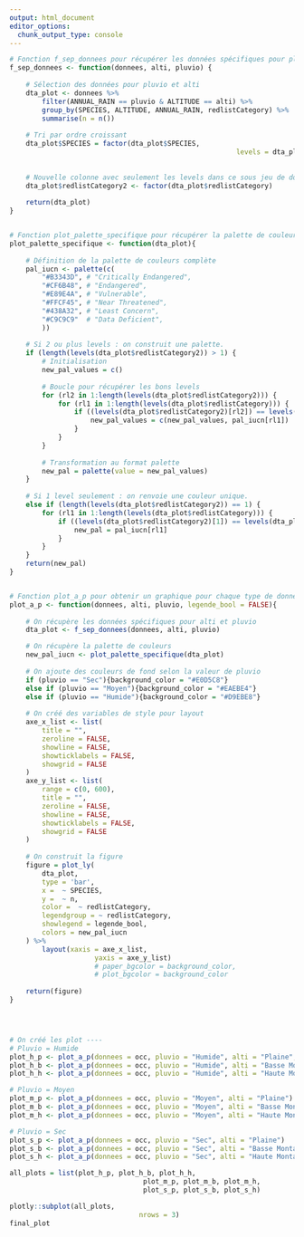 ```yaml
---
output: html_document
editor_options: 
  chunk_output_type: console
---
```

```r
# Fonction f_sep_donnees pour récupérer les données spécifiques pour pluvio et alti ----
f_sep_donnees <- function(donnees, alti, pluvio) {
	
	# Sélection des données pour pluvio et alti
	dta_plot <- donnees %>%
		filter(ANNUAL_RAIN == pluvio & ALTITUDE == alti) %>%
		group_by(SPECIES, ALTITUDE, ANNUAL_RAIN, redlistCategory) %>%
		summarise(n = n())
	
	# Tri par ordre croissant
	dta_plot$SPECIES = factor(dta_plot$SPECIES,
														levels = dta_plot$SPECIES[order(dta_plot$n, 
																														decreasing = TRUE)])
	
	# Nouvelle colonne avec seulement les levels dans ce sous jeu de données (redlistCategory a tous les levels)
	dta_plot$redlistCategory2 <- factor(dta_plot$redlistCategory)
	
	return(dta_plot)
}


# Fonction plot_palette_specifique pour récupérer la palette de couleur adaptée au nombre de levels ----
plot_palette_specifique <- function(dta_plot){
	
	# Définition de la palette de couleurs complète
	pal_iucn <- palette(c(
		"#B3343D", # "Critically Endangered",
		"#CF6B48", # "Endangered",
		"#E89E4A", # "Vulnerable",
		"#FFCF45", # "Near Threatened",
		"#438A32", # "Least Concern",
		"#C9C9C9"  # "Data Deficient",
		))
	 
	# Si 2 ou plus levels : on construit une palette.
	if (length(levels(dta_plot$redlistCategory2)) > 1) {
		# Initialisation
		new_pal_values = c()
		
		# Boucle pour récupérer les bons levels
		for (rl2 in 1:length(levels(dta_plot$redlistCategory2))) {
			for (rl1 in 1:length(levels(dta_plot$redlistCategory))) {
				if ((levels(dta_plot$redlistCategory2)[rl2]) == levels(dta_plot$redlistCategory)[rl1]) {
					new_pal_values = c(new_pal_values, pal_iucn[rl1])
				}
			}
		}
		
		# Transformation au format palette
		new_pal = palette(value = new_pal_values)
	}
	
	# Si 1 level seulement : on renvoie une couleur unique.
	else if (length(levels(dta_plot$redlistCategory2)) == 1) {
		for (rl1 in 1:length(levels(dta_plot$redlistCategory))) {
			if ((levels(dta_plot$redlistCategory2)[1]) == levels(dta_plot$redlistCategory)[rl1]) {
				new_pal = pal_iucn[rl1]
			}
		}
	}
	return(new_pal)
}


# Fonction plot_a_p pour obtenir un graphique pour chaque type de données ----
plot_a_p <- function(donnees, alti, pluvio, legende_bool = FALSE){
	
	# On récupère les données spécifiques pour alti et pluvio
	dta_plot <- f_sep_donnees(donnees, alti, pluvio)

	# On récupère la palette de couleurs
	new_pal_iucn <- plot_palette_specifique(dta_plot)
	
	# On ajoute des couleurs de fond selon la valeur de pluvio
	if (pluvio == "Sec"){background_color = "#E0D5C8"}
	else if (pluvio == "Moyen"){background_color = "#EAEBE4"}
	else if (pluvio == "Humide"){background_color = "#D9EBE8"}
	
	# On créé des variables de style pour layout
	axe_x_list <- list(
		title = "",
		zeroline = FALSE,
		showline = FALSE,
		showticklabels = FALSE,
		showgrid = FALSE
	)
	axe_y_list <- list(
		range = c(0, 600),
		title = "",
		zeroline = FALSE,
		showline = FALSE,
		showticklabels = FALSE,
		showgrid = FALSE
	)
	
	# On construit la figure
	figure = plot_ly(
		dta_plot,
		type = 'bar',
		x =  ~ SPECIES,
		y =  ~ n,
		color =  ~ redlistCategory,
		legendgroup = ~ redlistCategory,
		showlegend = legende_bool,
		colors = new_pal_iucn
	) %>%
		layout(xaxis = axe_x_list,
					 yaxis = axe_y_list)
					 # paper_bgcolor = background_color,
					 # plot_bgcolor = background_color
	
	return(figure)
}




# On créé les plot ----
# Pluvio = Humide
plot_h_p <- plot_a_p(donnees = occ, pluvio = "Humide", alti = "Plaine", legende_bool = TRUE)
plot_h_b <- plot_a_p(donnees = occ, pluvio = "Humide", alti = "Basse Montagne")
plot_h_h <- plot_a_p(donnees = occ, pluvio = "Humide", alti = "Haute Montagne")

# Pluvio = Moyen
plot_m_p <- plot_a_p(donnees = occ, pluvio = "Moyen", alti = "Plaine")
plot_m_b <- plot_a_p(donnees = occ, pluvio = "Moyen", alti = "Basse Montagne")
plot_m_h <- plot_a_p(donnees = occ, pluvio = "Moyen", alti = "Haute Montagne")

# Pluvio = Sec
plot_s_p <- plot_a_p(donnees = occ, pluvio = "Sec", alti = "Plaine")
plot_s_b <- plot_a_p(donnees = occ, pluvio = "Sec", alti = "Basse Montagne")
plot_s_h <- plot_a_p(donnees = occ, pluvio = "Sec", alti = "Haute Montagne")

all_plots = list(plot_h_p, plot_h_b, plot_h_h, 
								 plot_m_p, plot_m_b, plot_m_h, 
								 plot_s_p, plot_s_b, plot_s_h)

plotly::subplot(all_plots,
								nrows = 3)
final_plot
``` 

